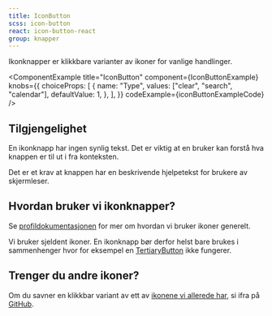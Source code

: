 ```yaml
---
title: IconButton
scss: icon-button
react: icon-button-react
group: knapper
---
```



<Ingress>Ikonknapper er klikkbare varianter av ikoner for vanlige handlinger.</Ingress>

<ComponentExample
    title="IconButton"
    component={IconButtonExample}
    knobs={{
        choiceProps: [
            {
                name: "Type",
                values: ["clear", "search", "calendar"],
                defaultValue: 1,
            },
        ],
    }}
    codeExample={iconButtonExampleCode}
/>

## Tilgjengelighet

En ikonknapp har ingen synlig tekst. Det er viktig at en bruker kan forstå hva knappen er til ut i fra konteksten.

Det er et krav at knappen har en beskrivende hjelpetekst for brukere av skjermleser.

## Hvordan bruker vi ikonknapper?

Se [profildokumentasjonen](/profil/ikoner) for mer om hvordan vi bruker ikoner generelt.

Vi bruker sjeldent ikoner. En ikonknapp bør derfor helst bare brukes i sammenhenger hvor for eksempel en [TertiaryButton](/komponenter/buttons) ikke fungerer.

## Trenger du andre ikoner?

Om du savner en klikkbar variant av ett av [ikonene vi allerede har](/komponenter/icons), si ifra på [GitHub](https://github.com/fremtind/jokul/discussions).
